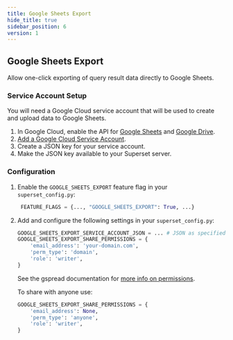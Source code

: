```yaml
---
title: Google Sheets Export
hide_title: true
sidebar_position: 6
version: 1
---
```


## Google Sheets Export

Allow one-click exporting of query result data directly to Google Sheets.

### Service Account Setup

You will need a Google Cloud service account that will be used to create and upload data to Google Sheets.

1. In Google Cloud, enable the API for [Google Sheets](https://console.cloud.google.com/apis/api/sheets.googleapis.com/) and [Google Drive](https://console.cloud.google.com/apis/api/drive.googleapis.com/).
2. [Add a Google Cloud Service Account](https://console.cloud.google.com/apis/credentials).
3. Create a JSON key for your service account.
4. Make the JSON key available to your Superset server.

### Configuration

1. Enable the `GOOGLE_SHEETS_EXPORT` feature flag in your `superset_config.py`:
   ```python
    FEATURE_FLAGS = {..., "GOOGLE_SHEETS_EXPORT": True, ...}
   ```
2. Add and configure the following settings in your `superset_config.py`:

   ```python
   GOOGLE_SHEETS_EXPORT_SERVICE_ACCOUNT_JSON = ... # JSON as specified here https://docs.gspread.org/en/master/oauth2.html#for-bots-using-service-account
   GOOGLE_SHEETS_EXPORT_SHARE_PERMISSIONS = {
       'email_address': 'your-domain.com',
       'perm_type': 'domain',
       'role': 'writer',
   }
   ```

   See the gspread documentation for [more info on permissions](https://docs.gspread.org/en/master/api/models/spreadsheet.html#gspread.spreadsheet.Spreadsheet.share).

   To share with anyone use:

   ```python
   GOOGLE_SHEETS_EXPORT_SHARE_PERMISSIONS = {
       'email_address': None,
       'perm_type': 'anyone',
       'role': 'writer',
   }
   ```
